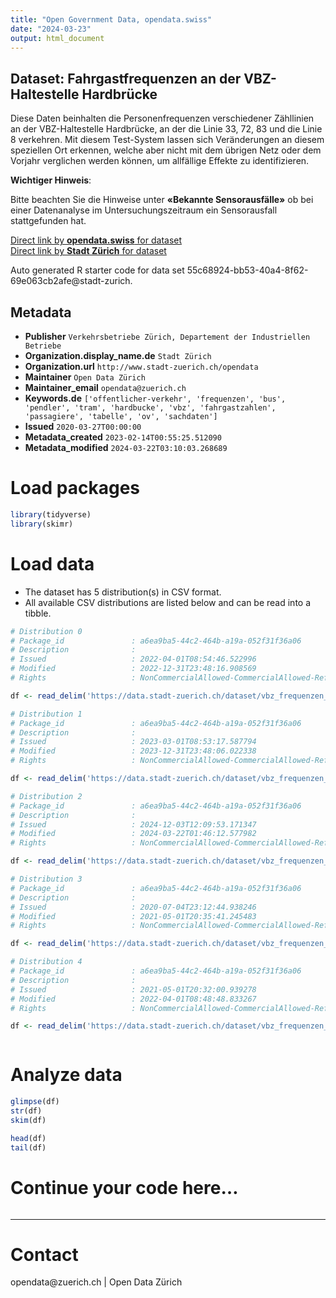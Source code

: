 ```yaml
---
title: "Open Government Data, opendata.swiss"
date: "2024-03-23"
output: html_document
---
```


## Dataset: Fahrgastfrequenzen an der VBZ-Haltestelle Hardbrücke

Diese Daten beinhalten die Personenfrequenzen verschiedener Zähllinien an der VBZ-Haltestelle Hardbrücke, an der die Linie 33, 72, 83 und die Linie 8 verkehren.
Mit diesem Test-System lassen sich Veränderungen an diesem speziellen Ort erkennen, welche aber nicht mit dem übrigen Netz oder dem Vorjahr verglichen werden können, um allfällige Effekte zu identifizieren.

**Wichtiger Hinweis**: 

Bitte beachten Sie die Hinweise unter **«Bekannte Sensorausfälle»** ob bei einer Datenanalyse im Untersuchungszeitraum ein Sensorausfall stattgefunden hat.

[Direct link by **opendata.swiss** for dataset](https://opendata.swiss/de/dataset/fahrgastfrequenzen-an-der-vbz-haltestelle-hardbrucke)<br>
[Direct link by **Stadt Zürich** for dataset](https://data.stadt-zuerich.ch/dataset/vbz_frequenzen_hardbruecke)

Auto generated R starter code for data set 55c68924-bb53-40a4-8f62-69e063cb2afe@stadt-zurich.

## Metadata

- **Publisher** `Verkehrsbetriebe Zürich, Departement der Industriellen Betriebe`
- **Organization.display_name.de** `Stadt Zürich`
- **Organization.url** `http://www.stadt-zuerich.ch/opendata`
- **Maintainer** `Open Data Zürich`
- **Maintainer_email** `opendata@zuerich.ch`
- **Keywords.de** `['offentlicher-verkehr', 'frequenzen', 'bus', 'pendler', 'tram', 'hardbucke', 'vbz', 'fahrgastzahlen', 'passagiere', 'tabelle', 'ov', 'sachdaten']`
- **Issued** `2020-03-27T00:00:00`
- **Metadata_created** `2023-02-14T00:55:25.512090`
- **Metadata_modified** `2024-03-22T03:10:03.268689`


# Load packages

```r

library(tidyverse)
library(skimr)

```

# Load data

-   The dataset has 5 distribution(s) in CSV format.
-   All available CSV distributions are listed below and can be read into a tibble.

```r

# Distribution 0
# Package_id               : a6ea9ba5-44c2-464b-a19a-052f31f36a06
# Description              : 
# Issued                   : 2022-04-01T08:54:46.522996
# Modified                 : 2022-12-31T23:48:16.908569
# Rights                   : NonCommercialAllowed-CommercialAllowed-ReferenceNotRequired

df <- read_delim('https://data.stadt-zuerich.ch/dataset/vbz_frequenzen_hardbruecke/download/frequenzen_hardbruecke_2022.csv')

# Distribution 1
# Package_id               : a6ea9ba5-44c2-464b-a19a-052f31f36a06
# Description              : 
# Issued                   : 2023-03-01T08:53:17.587794
# Modified                 : 2023-12-31T23:48:06.022338
# Rights                   : NonCommercialAllowed-CommercialAllowed-ReferenceNotRequired

df <- read_delim('https://data.stadt-zuerich.ch/dataset/vbz_frequenzen_hardbruecke/download/frequenzen_hardbruecke_2023.csv')

# Distribution 2
# Package_id               : a6ea9ba5-44c2-464b-a19a-052f31f36a06
# Description              : 
# Issued                   : 2024-12-03T12:09:53.171347
# Modified                 : 2024-03-22T01:46:12.577982
# Rights                   : NonCommercialAllowed-CommercialAllowed-ReferenceNotRequired

df <- read_delim('https://data.stadt-zuerich.ch/dataset/vbz_frequenzen_hardbruecke/download/frequenzen_hardbruecke_2024.csv')

# Distribution 3
# Package_id               : a6ea9ba5-44c2-464b-a19a-052f31f36a06
# Description              : 
# Issued                   : 2020-07-04T23:12:44.938246
# Modified                 : 2021-05-01T20:35:41.245483
# Rights                   : NonCommercialAllowed-CommercialAllowed-ReferenceNotRequired

df <- read_delim('https://data.stadt-zuerich.ch/dataset/vbz_frequenzen_hardbruecke/download/frequenzen_hardbruecke_2020.csv')

# Distribution 4
# Package_id               : a6ea9ba5-44c2-464b-a19a-052f31f36a06
# Description              : 
# Issued                   : 2021-05-01T20:32:00.939278
# Modified                 : 2022-04-01T08:48:48.833267
# Rights                   : NonCommercialAllowed-CommercialAllowed-ReferenceNotRequired

df <- read_delim('https://data.stadt-zuerich.ch/dataset/vbz_frequenzen_hardbruecke/download/frequenzen_hardbruecke_2021.csv')



```

# Analyze data

```r

glimpse(df)
str(df)
skim(df)

head(df)
tail(df)

```

# Continue your code here...

```r

```

------------------------------------------------------------------------

# Contact

opendata@zuerich.ch | Open Data Zürich
